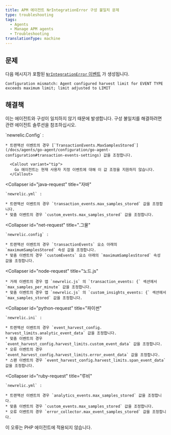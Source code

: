 ```yaml
---
title: APM 에이전트 NrIntegrationError 구성 불일치 문제
type: troubleshooting
tags:
  - Agents
  - Manage APM agents
  - Troubleshooting
translationType: machine
---
```


## 문제

다음 메시지가 포함된 [`NrIntegrationError` 이벤트](/docs/telemetry-data-platform/manage-data/nrintegrationerror) 가 생성됩니다.

```
Configuration mismatch: Agent configured harvest limit for EVENT TYPE 
exceeds maximum limit; limit adjusted to LIMIT
```

## 해결책

이는 에이전트와 구성이 일치하지 않기 때문에 발생합니다. 구성 불일치를 해결하려면 관련 에이전트 솔루션을 참조하십시오.

<CollapserGroup>
  <Collapser
    id="go-request"
    title="가다"
  >
    `newrelic.Config` :

    * 트랜잭션 이벤트의 경우 [`TransactionEvents.MaxSamplesStored`](/docs/agents/go-agent/configuration/go-agent-configuration#transaction-events-settings) 값을 조정합니다.

      <Callout variant="tip">
        Go 에이전트는 현재 사용자 지정 이벤트에 대해 이 값 조정을 지원하지 않습니다.
      </Callout>
  </Collapser>

  <Collapser
    id="java-request"
    title="자바"
  >
    `newrelic.yml` :

    * 트랜잭션 이벤트의 경우 `transaction_events.max_samples_stored` 값을 조정합니다.
    * 맞춤 이벤트의 경우 `custom_events.max_samples_stored` 값을 조정합니다.
  </Collapser>

  <Collapser
    id="net-request"
    title=".그물"
  >
    `newrelic.config` :

    * 트랜잭션 이벤트의 경우 `transactionEvents` 요소 아래의 `maximumSamplesStored` 속성 값을 조정합니다.
    * 맞춤 이벤트의 경우 `customEvents` 요소 아래의 `maximumSamplesStored` 속성 값을 조정합니다.
  </Collapser>

  <Collapser
    id="node-request"
    title="노드.js"
  >
    * 거래 이벤트의 경우 앱 `newrelic.js` 의 `transaction_events: {` 섹션에서 `max_samples_per_minute` 값을 조정합니다.
    * 맞춤 이벤트의 경우 앱 `newrelic.js` 의 `custom_insights_events: {` 섹션에서 `max_samples_stored` 값을 조정합니다.
  </Collapser>

  <Collapser
    id="python-request"
    title="파이썬"
  >
    `newrelic.ini` :

    * 트랜잭션 이벤트의 경우 `event_harvest_config. harvest_limits.analytic_event_data` 값을 조정합니다.
    * 맞춤 이벤트의 경우 `event_harvest_config.harvest_limits.custom_event_data` 값을 조정합니다.
    * 오류 이벤트의 경우 `event_harvest_config.harvest_limits.error_event_data` 값을 조정합니다.
    * 스팬 이벤트의 경우 `event_harvest_config.harvest_limits.span_event_data` 값을 조정합니다.
  </Collapser>

  <Collapser
    id="ruby-request"
    title="루비"
  >
    `newrelic.yml` :

    * 트랜잭션 이벤트의 경우 `analytics_events.max_samples_stored` 값을 조정합니다.
    * 맞춤 이벤트의 경우 `custom_events.max_samples_stored` 값을 조정합니다.
    * 오류 이벤트의 경우 `error_collector.max_event_samples_stored` 값을 조정합니다.
  </Collapser>
</CollapserGroup>

<Callout variant="tip">
  이 오류는 PHP 에이전트에 적용되지 않습니다.
</Callout>